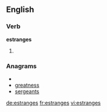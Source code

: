 ==English==

===Verb===
'''estranges'''

# {{third-person singular of|[[estrange]]}}

===Anagrams===
* {{alphagram|aeegnrsst}}
* [[greatness#English|greatness]]
* [[sergeants#English|sergeants]]

[[de:estranges]]
[[fr:estranges]]
[[vi:estranges]]